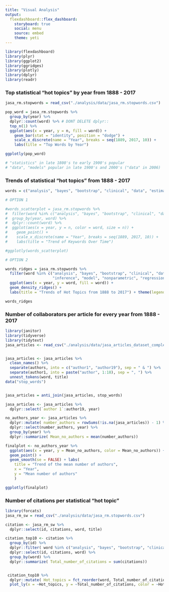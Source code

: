 ```yaml
---
title: "Visual Analysis"
output: 
  flexdashboard::flex_dashboard:
    storyboard: true
    social: menu
    source: embed
    theme: yeti 
---
```


```r

library(flexdashboard)
library(plyr)
library(ggplot2)
library(ggridges)
library(plotly)
library(dplyr)
library(readr)
```

### Top statistical "hot topics" by year from 1888 - 2017

```r

jasa_rm.stopwords = read_csv("./analysis/data/jasa_rm.stopwords.csv")

pop_word = jasa_rm.stopwords %>% 
  group_by(year) %>% 
  dplyr::count(word) %>% # DONT DELETE dplyr:: 
  top_n(1) %>% 
  ggplot(aes(x = year, y = n, fill = word)) + 
    geom_bar(stat = "identity", position = "dodge") +
    scale_x_discrete(name = "Year", breaks = seq(1889, 2017, 10)) +
    labs(title = "Top Words by Year")

ggplotly(pop_word)

# "statistics" in late 1800's to early 1900's popular
# "data", "models" popular in late 1900's and 2000's ("data" in 2006)


```

### Trends of statistical "hot topics" from 1888 - 2017

```r

words = c("analysis", "bayes", "bootstrap", "clinical", "data", "estimation", "inference", "model", "nonparametric", "regression", "statistics")

# OPTION 1

#words_scatterplot = jasa_rm.stopwords %>% 
#  filter(word %in% c("analysis", "bayes", "bootstrap", "clinical", "data", "estimation", "inference", "model", #"nonparametric", "regression", "statistics")) %>% 
#  group_by(year, word) %>% 
#  dplyr::count(word) %>% 
#  ggplot(aes(x = year, y = n, color = word, size = n)) + 
#    geom_point() +
#    scale_x_discrete(name = "Year", breaks = seq(1889, 2017, 10)) +
#    labs(title = "Trend of Keywords Over Time")

#ggplotly(words_scatterplot)

# OPTION 2

words_ridges = jasa_rm.stopwords %>% 
  filter(word %in% c("analysis", "bayes", "bootstrap", "clinical", "data", "estimation", 
                     "inference", "model", "nonparametric", "regression", "statistics")) %>% 
  ggplot(aes(x = year, y = word, fill = word)) + 
  geom_density_ridges() +
  labs(title = "Trends of Hot Topics from 1888 to 2017") + theme(legend.position="none")

words_ridges


```
    
### Number of collaborators per article for every year from 1888 - 2017
    
```r

library(janitor)
library(tidyverse)
library(tidytext)
jasa_articles <- read_csv("./analysis/data/jasa_articles_dataset_complete.csv")


jasa_articles <- jasa_articles %>% 
  clean_names() %>% 
  separate(authors, into = c("author1", "author19"), sep = " & ") %>% 
  separate(author1, into = paste("author", 1:18), sep = ", ") %>% 
  unnest_tokens(word, title)
data("stop_words")


jasa_articles = anti_join(jasa_articles, stop_words)

jasa_articles <- jasa_articles %>%
  dplyr::select(`author 1`:author19, year)

no_authors_year <- jasa_articles %>%
  dplyr::mutate( number_authors = rowSums(!is.na(jasa_articles)) - 1) %>%
  dplyr::select(number_authors, year) %>%
  group_by(year) %>%
  dplyr::summarize( Mean_no_authors = mean(number_authors))

finalplot <- no_authors_year %>%
  ggplot(aes(x = year, y = Mean_no_authors, color = Mean_no_authors)) +
  geom_point() +
  geom_smooth(se = FALSE) + labs(
    title = "Trend of the mean number of authors",
    x = "Year",
    y = "Mean number of authors"
    )

ggplotly(finalplot)


```
    
    
    
    
### Number of citations per statistical "hot topic" 

```r

library(forcats)
jasa_rm_sw = read_csv("./analysis/data/jasa_rm.stopwords.csv")

citation <- jasa_rm_sw %>% 
  dplyr::select(id, citations, word, title)

citation_top10 <- citation %>% 
  group_by(id) %>% 
  dplyr::filter( word %in% c("analysis", "bayes", "bootstrap", "clinical", "data", "estimation", "inference", "model", "nonparametric", "regression", "statistics")) %>% 
  dplyr::select(id, citations, word) %>% 
  group_by(word) %>% 
  dplyr::summarize( Total_number_of_citations = sum(citations)) 


 citation_top10 %>% 
  dplyr::mutate( Hot_topics = fct_reorder(word, Total_number_of_citations)) %>% 
  plot_ly(x = ~Hot_topics, y = ~Total_number_of_citations, color = ~Hot_topics, type = "bar")
```


